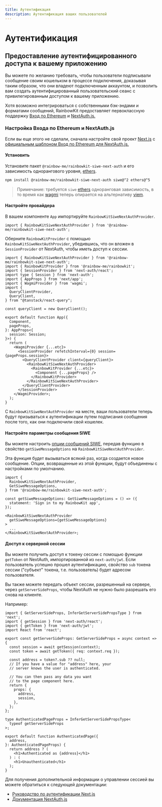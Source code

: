 ```yaml
---
title: Аутентификация
description: Аутентификация ваших пользователей
---
```


# Аутентификация

## Предоставление аутентифицированного доступа к вашему приложению

Вы можете по желанию требовать, чтобы пользователи подписывали сообщение своим кошельком в процессе подключения, доказывая таким образом, что они владеют подключенным аккаунтом, и позволить вам создать аутентифицированный пользовательский сеанс с привилегированным доступом к вашему приложению.

Хотя возможно интегрироваться с собственными бэк-эндами и форматами сообщений, RainbowKit предоставляет первоклассную поддержку [Вход по Ethereum](https://login.xyz) и [NextAuth.js.](https://next-auth.js.org)

### Настройка Входа по Ethereum и NextAuth.js

Если вы еще этого не сделали, сначала настройте свой проект [Next.js](https://nextjs.org) с [официальным шаблоном Вход по Ethereum для NextAuth.js.](https://docs.login.xyz/integrations/nextauth.js)

#### Установить

Установите пакет `@rainbow-me/rainbowkit-siwe-next-auth` и его зависимость однорангового уровня, [ethers](https://docs.ethers.org/v5/).

```bash
npm install @rainbow-me/rainbowkit-siwe-next-auth siwe@^2 ethers@^5
```

> Примечание: требуется `siwe` [ethers](https://docs.ethers.org/v5/) одноранговая зависимость, в то время как [wagmi](https://wagmi.sh/) теперь опирается на альтернативу [viem](https://viem.sh).

#### Настройте провайдера

В вашем компоненте `App` импортируйте `RainbowKitSiweNextAuthProvider`.

```tsx
import { RainbowKitSiweNextAuthProvider } from '@rainbow-me/rainbowkit-siwe-next-auth';
```

Оберните `RainbowKitProvider` с помощью `RainbowKitSiweNextAuthProvider`, убедившись, что он вложен в `SessionProvider` от NextAuth, чтобы иметь доступ к сессии.

```tsx
import { RainbowKitSiweNextAuthProvider } from '@rainbow-me/rainbowkit-siwe-next-auth';
import { RainbowKitProvider } from '@rainbow-me/rainbowkit';
import { SessionProvider } from 'next-auth/react';
import type { Session } from 'next-auth';
import { AppProps } from 'next/app';
import { WagmiProvider } from 'wagmi';
import {
  QueryClientProvider,
  QueryClient,
} from "@tanstack/react-query";

const queryClient = new QueryClient();

export default function App({
  Component,
  pageProps,
}: AppProps<{
  session: Session;
}>) {
  return (
    <WagmiProvider {...etc}>
      <SessionProvider refetchInterval={0} session={pageProps.session}>
        <QueryClientProvider client={queryClient}>
          <RainbowKitSiweNextAuthProvider>
            <RainbowKitProvider {...etc}>
              <Component {...pageProps} />
            </RainbowKitProvider>
          </RainbowKitSiweNextAuthProvider>
        </QueryClientProvider>
      </SessionProvider>
    </WagmiProvider>;
  );
}
```

С `RainbowKitSiweNextAuthProvider` на месте, ваши пользователи теперь будут призываться к аутентификации путем подписания сообщения после того, как они подключили свой кошелек.

#### Настройте параметры сообщения SIWE

Вы можете настроить [опции сообщений SIWE](https://github.com/spruceid/siwe/blob/v1.1.6/packages/siwe/lib/client.ts#L29), передав функцию в свойство `getSiweMessageOptions` на `RainbowKitSiweNextAuthProvider`.

Эта функция будет вызываться всякий раз, когда создается новое сообщение. Опции, возвращенные из этой функции, будут объединены с настройками по умолчанию.

```tsx
import {
  RainbowKitSiweNextAuthProvider,
  GetSiweMessageOptions,
} from '@rainbow-me/rainbowkit-siwe-next-auth';

const getSiweMessageOptions: GetSiweMessageOptions = () => ({
  statement: 'Sign in to my RainbowKit app',
});

<RainbowKitSiweNextAuthProvider
  getSiweMessageOptions={getSiweMessageOptions}
>
  ...
</RainbowKitSiweNextAuthProvider>;
```

#### Доступ к серверной сессии

Вы можете получить доступ к токену сессии с помощью функции `getToken` от NextAuth, импортированной из `next-auth/jwt`. Если пользователь успешно прошел аутентификацию, свойство `sub` токена сессии ("субъект" токена, т.е. пользователь) будет адресом пользователя.

Вы также можете передать объект сессии, разрешенный на сервере, через `getServerSideProps`, чтобы NextAuth не нужно было разрешать его снова на клиенте.

Например:

```tsx
import { GetServerSideProps, InferGetServerSidePropsType } from 'next';
import { getSession } from 'next-auth/react';
import { getToken } from 'next-auth/jwt';
import React from 'react';

export const getServerSideProps: GetServerSideProps = async context => {
  const session = await getSession(context);
  const token = await getToken({ req: context.req });

  const address = token?.sub ?? null;
  // If you have a value for "address" here, your
  // server knows the user is authenticated.

  // You can then pass any data you want
  // to the page component here.
  return {
    props: {
      address,
      session,
    },
  };
};

type AuthenticatedPageProps = InferGetServerSidePropsType<
  typeof getServerSideProps
>;

export default function AuthenticatedPage({
  address,
}: AuthenticatedPageProps) {
  return address ? (
    <h1>Authenticated as {address}</h1>
  ) : (
    <h1>Unauthenticated</h1>
  );
}
```

Для получения дополнительной информации о управлении сессией вы можете обратиться к следующей документации:

- [Руководство по аутентификации Next.js](https://nextjs.org/docs/authentication)
- [Документация NextAuth.js](https://next-auth.js.org)
